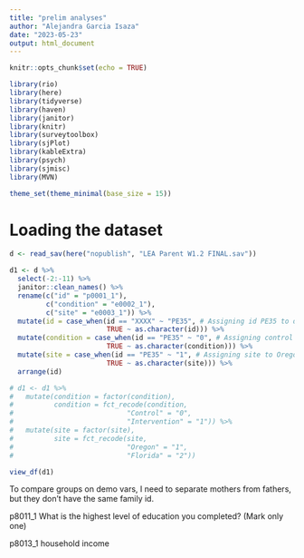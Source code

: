 ```yaml
---
title: "prelim analyses"
author: "Alejandra Garcia Isaza"
date: "2023-05-23"
output: html_document
---
```


```r
knitr::opts_chunk$set(echo = TRUE)

library(rio)
library(here)
library(tidyverse)
library(haven)
library(janitor)
library(knitr)
library(surveytoolbox)
library(sjPlot)
library(kableExtra)
library(psych)
library(sjmisc)
library(MVN)

theme_set(theme_minimal(base_size = 15))
```

# Loading the dataset
```r
d <- read_sav(here("nopublish", "LEA Parent W1.2 FINAL.sav"))

d1 <- d %>% 
  select(-2:-11) %>% 
  janitor::clean_names() %>%
  rename(c("id" = "p0001_1"),
         c("condition" = "e0002_1"),
         c("site" = "e0003_1")) %>%
  mutate(id = case_when(id == "XXXX" ~ "PE35", # Assigning id PE35 to data called XXXX
                        TRUE ~ as.character(id))) %>%
  mutate(condition = case_when(id == "PE35" ~ "0", # Assigning control condition to id PE35 - participant was not part of intervention groups
                        TRUE ~ as.character(condition))) %>%
  mutate(site = case_when(id == "PE35" ~ "1", # Assigning site to Oregon to id PE35 
                        TRUE ~ as.character(site))) %>%
  arrange(id)

# d1 <- d1 %>%
#   mutate(condition = factor(condition),
#          condition = fct_recode(condition,
#                            "Control" = "0",
#                            "Intervention" = "1")) %>%
#   mutate(site = factor(site),
#          site = fct_recode(site,
#                            "Oregon" = "1",
#                            "Florida" = "2"))
```

```r
view_df(d1)
```
To compare groups on demo vars, I need to separate mothers from fathers, but they don't have the same family id. 

p8011_1	What is the highest level of education you
completed? (Mark only one)

p8013_1	household income
